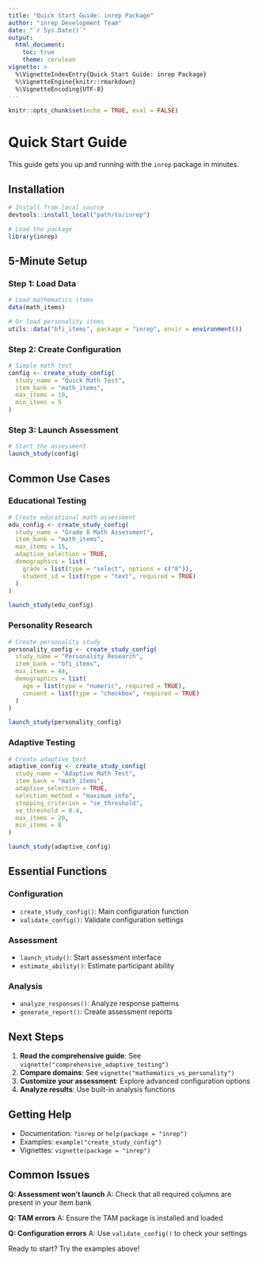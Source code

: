 ```yaml
---
title: "Quick Start Guide: inrep Package"
author: "inrep Development Team"
date: "`r Sys.Date()`"
output: 
  html_document:
    toc: true
    theme: cerulean
vignette: >
  %\VignetteIndexEntry{Quick Start Guide: inrep Package}
  %\VignetteEngine{knitr::rmarkdown}
  %\VignetteEncoding{UTF-8}
---
```


```r
knitr::opts_chunk$set(echo = TRUE, eval = FALSE)
```

# Quick Start Guide

This guide gets you up and running with the `inrep` package in minutes.

## Installation

```r
# Install from local source
devtools::install_local("path/to/inrep")

# Load the package
library(inrep)
```

## 5-Minute Setup

### Step 1: Load Data

```r
# Load mathematics items
data(math_items)

# Or load personality items
utils::data("bfi_items", package = "inrep", envir = environment())
```

### Step 2: Create Configuration

```r
# Simple math test
config <- create_study_config(
  study_name = "Quick Math Test",
  item_bank = "math_items",
  max_items = 10,
  min_items = 5
)
```

### Step 3: Launch Assessment

```r
# Start the assessment
launch_study(config)
```

## Common Use Cases

### Educational Testing

```r
# Create educational math assessment
edu_config <- create_study_config(
  study_name = "Grade 8 Math Assessment",
  item_bank = "math_items",
  max_items = 15,
  adaptive_selection = TRUE,
  demographics = list(
    grade = list(type = "select", options = c("8")),
    student_id = list(type = "text", required = TRUE)
  )
)

launch_study(edu_config)
```

### Personality Research

```r
# Create personality study
personality_config <- create_study_config(
  study_name = "Personality Research",
  item_bank = "bfi_items",
  max_items = 44,
  demographics = list(
    age = list(type = "numeric", required = TRUE),
    consent = list(type = "checkbox", required = TRUE)
  )
)

launch_study(personality_config)
```

### Adaptive Testing

```r
# Create adaptive test
adaptive_config <- create_study_config(
  study_name = "Adaptive Math Test",
  item_bank = "math_items",
  adaptive_selection = TRUE,
  selection_method = "maximum_info",
  stopping_criterion = "se_threshold",
  se_threshold = 0.4,
  max_items = 20,
  min_items = 8
)

launch_study(adaptive_config)
```

## Essential Functions

### Configuration
- `create_study_config()`: Main configuration function
- `validate_config()`: Validate configuration settings

### Assessment
- `launch_study()`: Start assessment interface
- `estimate_ability()`: Estimate participant ability

### Analysis
- `analyze_responses()`: Analyze response patterns
- `generate_report()`: Create assessment reports

## Next Steps

1. **Read the comprehensive guide**: See `vignette("comprehensive_adaptive_testing")`
2. **Compare domains**: See `vignette("mathematics_vs_personality")`
3. **Customize your assessment**: Explore advanced configuration options
4. **Analyze results**: Use built-in analysis functions

## Getting Help

- Documentation: `?inrep` or `help(package = "inrep")`
- Examples: `example("create_study_config")`
- Vignettes: `vignette(package = "inrep")`

## Common Issues

**Q: Assessment won't launch**
A: Check that all required columns are present in your item bank

**Q: TAM errors**
A: Ensure the TAM package is installed and loaded

**Q: Configuration errors**
A: Use `validate_config()` to check your settings

Ready to start? Try the examples above!
